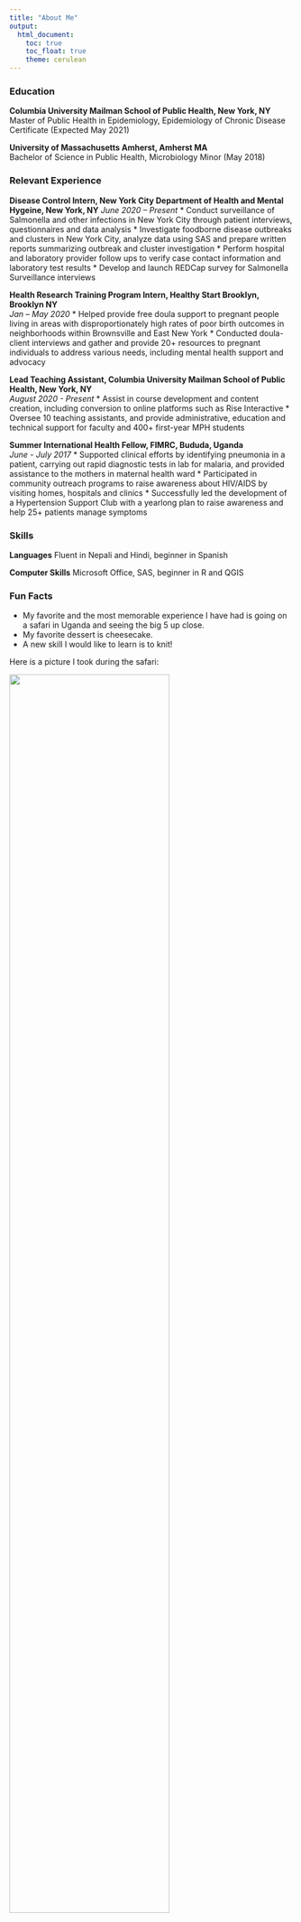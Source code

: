 ```yaml
---
title: "About Me"
output: 
  html_document:
    toc: true
    toc_float: true
    theme: cerulean
---
```


### Education
**Columbia University Mailman School of Public Health, New York, NY**     
Master of Public Health in Epidemiology, Epidemiology of Chronic Disease Certificate (Expected May 2021)

**University of Massachusetts Amherst, Amherst MA** 	
Bachelor of Science in Public Health, Microbiology Minor (May 2018)          

### Relevant Experience
**Disease Control Intern, New York City Department of Health and Mental Hygeine, New York, NY** 
*June 2020 – Present*
* Conduct surveillance of Salmonella and other infections in New York City through patient interviews, questionnaires and data analysis 
* Investigate foodborne disease outbreaks and clusters in New York City, analyze data using SAS and prepare written reports summarizing outbreak and cluster investigation
* Perform hospital and laboratory provider follow ups to verify case contact information and laboratory test results
* Develop and launch REDCap survey for Salmonella Surveillance interviews 

**Health Research Training Program Intern, Healthy Start Brooklyn, Brooklyn NY**     
*Jan – May 2020*
* Helped provide free doula support to pregnant people living in areas with disproportionately high rates of poor birth outcomes in neighborhoods within Brownsville and East New York
* Conducted doula-client interviews and gather and provide 20+ resources to pregnant individuals to address various needs, including mental health support and advocacy

**Lead Teaching Assistant, Columbia University Mailman School of Public Health, New York, NY**  
*August 2020 - Present*
* Assist in course development and content creation, including conversion to online platforms such as Rise Interactive 
* Oversee 10 teaching assistants, and provide administrative, education and technical support for faculty and 400+ first-year MPH students 


**Summer International Health Fellow, FIMRC, Bududa, Uganda**  
*June - July 2017*
* Supported clinical efforts by identifying pneumonia in a patient, carrying out rapid diagnostic tests in lab for malaria, and provided assistance to the mothers in maternal health ward
* Participated in community outreach programs to raise awareness about HIV/AIDS  by visiting homes, hospitals and clinics 
*	Successfully led the development of a Hypertension Support Club with a yearlong plan to raise awareness and help 25+ patients manage symptoms

### Skills
**Languages**
Fluent in Nepali and Hindi, beginner in Spanish

**Computer Skills**
Microsoft Office, SAS, beginner in R and QGIS

### Fun Facts
* My favorite and the most memorable experience I have had is going on a safari in Uganda and seeing the big 5 up close. 
* My favorite dessert is cheesecake. 
* A new skill I would like to learn is to knit! 

Here is a picture I took during the safari: 

<img src="images/giraffe.jpg" style= "width:75%">


